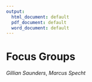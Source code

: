 ```yaml
---
output:
  html_document: default
  pdf_document: default
  word_document: default
---
```


# Focus Groups
*Gillian Saunders*, *Marcus Specht*
